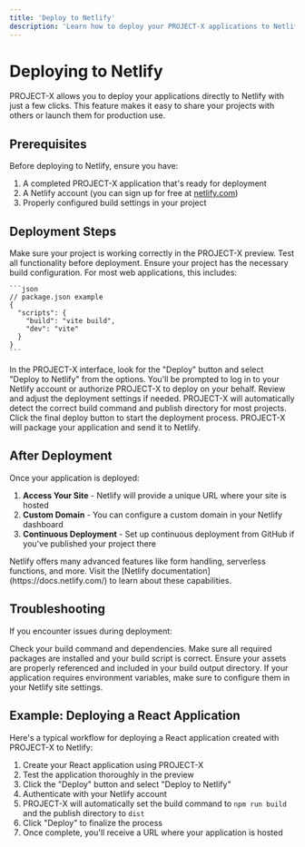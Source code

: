 ```yaml
---
title: 'Deploy to Netlify'
description: 'Learn how to deploy your PROJECT-X applications to Netlify'
---
```


# Deploying to Netlify

PROJECT-X allows you to deploy your applications directly to Netlify with just a few clicks. This feature makes it easy to share your projects with others or launch them for production use.

## Prerequisites

Before deploying to Netlify, ensure you have:

1. A completed PROJECT-X application that's ready for deployment
2. A Netlify account (you can sign up for free at [netlify.com](https://netlify.com))
3. Properly configured build settings in your project

## Deployment Steps

<Steps>
  <Step title="Prepare Your Project">
    Make sure your project is working correctly in the PROJECT-X preview. Test all functionality before deployment.
  </Step>
  <Step title="Configure Build Settings">
    Ensure your project has the necessary build configuration. For most web applications, this includes:
    
    ```json
    // package.json example
    {
      "scripts": {
        "build": "vite build",
        "dev": "vite"
      }
    }
    ```
  </Step>
  <Step title="Initiate Deployment">
    In the PROJECT-X interface, look for the "Deploy" button and select "Deploy to Netlify" from the options.
  </Step>
  <Step title="Authenticate with Netlify">
    You'll be prompted to log in to your Netlify account or authorize PROJECT-X to deploy on your behalf.
  </Step>
  <Step title="Configure Deployment Settings">
    Review and adjust the deployment settings if needed. PROJECT-X will automatically detect the correct build command and publish directory for most projects.
  </Step>
  <Step title="Deploy">
    Click the final deploy button to start the deployment process. PROJECT-X will package your application and send it to Netlify.
  </Step>
</Steps>

## After Deployment

Once your application is deployed:

1. **Access Your Site** - Netlify will provide a unique URL where your site is hosted
2. **Custom Domain** - You can configure a custom domain in your Netlify dashboard
3. **Continuous Deployment** - Set up continuous deployment from GitHub if you've published your project there

<Note>
  Netlify offers many advanced features like form handling, serverless functions, and more. Visit the [Netlify documentation](https://docs.netlify.com/) to learn about these capabilities.
</Note>

## Troubleshooting

If you encounter issues during deployment:

<AccordionGroup>
  <Accordion title="Build Failures">
    Check your build command and dependencies. Make sure all required packages are installed and your build script is correct.
  </Accordion>
  <Accordion title="Missing Assets">
    Ensure your assets are properly referenced and included in your build output directory.
  </Accordion>
  <Accordion title="Environment Variables">
    If your application requires environment variables, make sure to configure them in your Netlify site settings.
  </Accordion>
</AccordionGroup>

## Example: Deploying a React Application

Here's a typical workflow for deploying a React application created with PROJECT-X to Netlify:

1. Create your React application using PROJECT-X
2. Test the application thoroughly in the preview
3. Click the "Deploy" button and select "Deploy to Netlify"
4. Authenticate with your Netlify account
5. PROJECT-X will automatically set the build command to `npm run build` and the publish directory to `dist`
6. Click "Deploy" to finalize the process
7. Once complete, you'll receive a URL where your application is hosted